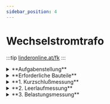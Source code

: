 ```yaml
---
sidebar_position: 4
---
```


# Wechselstromtrafo

:::tip
[linderonline.at/fk](https://www.linderonline.at/fk/drucker.php?ID=299)
:::




<details>
  <summary>**Aufgabenstellung**</summary>

 - Alle Messungen ausführen
 - Die Mess- und Rechenwerte dokumentieren

</details>

<details>
  <summary>**Erforderliche Bauteile**</summary>

| Bezeichnung | Bauteilnummer | Position  | Bild |
| ---- | ---- | ----  | ---- |
| Universalstromversorgung | 2740.1 | B1 Kasten | <img  height="300"  src="https://www.linderonline.at/medien/image/lbs/lau/maschinenuebungen/hps_universalstromversorgung_2740_1.jpg" /> |
| Universalwiderstand | 2750 | B1 Kasten | <img  height="300" width="700" src="https://www.linderonline.at/medien/image/lbs/lau/maschinenuebungen/hps_universalwiderstand_2750.jpg" /> |
| Kondensatoren | - | B1 Kasten | <img  height="200" width="500" src="https://www.linderonline.at/medien/image/lbs/lau/maschinenuebungen/kondensatoren_kiste.jpg" /> |
| Trafo 1 | - | Gang Kasten 1 | <img  height="300" src="https://www.linderonline.at/medien/image/lbs/lau/maschinenuebungen/hps_trafo_1_24v_16va.jpg" /> |
| Trafo 2 | - | Gang Kasten 1 | <img  height="300" src="https://www.linderonline.at/medien/image/lbs/lau/maschinenuebungen/hps_trafo_2_24v_42va.jpg" /> |

</details>

<details>
  <summary>**1. Kurzschlußmessung**</summary>
## Messaufbau

:::tip
Die Versorgung erfolgt entweder über die "hps Universalstromversorgung 2740.1" oder die "PeakTech Power Supply 2235". 
:::

<a href="https://www.linderonline.at/medien/image/lbs/lau/maschinenuebungen/hps_trafouebung_kurzschlussmessung.jpg" target="_blank" > <img  height="300"  src="https://www.linderonline.at/medien/image/lbs/lau/maschinenuebungen/hps_trafouebung_kurzschlussmessung.jpg" /> </a>

:::info

$f\colon[a,b]\to\R$ 
:::

<table cellspacing="1" cellpadding="5" border="1">
<tr>
<td>  Da sollte die Formel sein  </td>
<td>
<div class="text_schwarz">
<table border="0" cellpadding="5">
 <tr> <td width="50">u<sub>K</sub> </td> <td>... Kurzschlussspannung  </td> <td> [%]  </td> </tr>
 <tr> <td width="50">U<sub>K</sub> </td> <td>... Kurzschlussspannung  </td> <td> [V]  </td></tr>
 <tr> <td width="50">U<sub>N</sub> </td> <td>... Nennspannung         </td> <td> [V]  </td></tr>
</table>
</div>
</td>
</tr>
</table>

# Auswertung



<table border="1" cellpadding="5">
   <tr>
 	<td>Trafo 1</td>
 	<td>Trafo 2</td>
 	<td>Trafo 3</td>
   </tr>

  <tbody>
<tr> 
  <td colspan="3">Messwerte </td>  
</tr>

<tr> 
  <td>P = .........W </td>  
  <td>P = .........W </td>   
  <td>P = .........W </td>  
</tr>

<tr> 
  <td>U<sub>Prim</sub> = .........V </td>  
  <td>U<sub>Prim</sub> = .........V </td>  
  <td>U<sub>Prim</sub> = .........V </td>  
</tr>

<tr> 
  <td>I<sub>Prim</sub> = .........A </td>  
  <td>I<sub>Prim</sub> = .........A </td>  
  <td>I<sub>Prim</sub> = .........A </td>  
</tr>

<tr> 
  <td>I<sub>N</sub> = I<sub>Sek</sub> = 1,33A </td>  
  <td>I<sub>N</sub> = I<sub>Sek</sub> = 0,83A </td> 
  <td>I<sub>N</sub> = I<sub>Sek</sub> = 4,4A  </td> 
</tr>

<tr> 
  <td>R<sub>Prim</sub> = .........&Omega; </td>  
  <td>R<sub>Prim</sub> = .........&Omega; </td>  
  <td>R<sub>Prim</sub> = .........&Omega; </td>  
</tr>
<tr> 
  <td>R<sub>Sek</sub> = .........&Omega; </td>  
  <td>R<sub>Sek</sub> = .........&Omega; </td>  
  <td>R<sub>Sek</sub> = .........&Omega; </td>  
</tr>

<tr> 
  <td colspan="3">Rechenwerte </td>  
</tr>
<tr> 
  <td>U<sub>k</sub> = ........ V </td>  
  <td>U<sub>k</sub> = ........ V </td> 
  <td>U<sub>k</sub> = ........ V </td> 
</tr>
<tr> 
  <td>u<sub>k</sub> = ........ % </td>  
  <td>u<sub>k</sub> = ........ % </td> 
  <td>u<sub>k</sub> = ........ % </td> 
</tr>

</tbody>
</table>


</details>


<details>
  <summary>**2. Leerlaufmessung**</summary>
## Messaufbau

:::tip
Die Versorgung erfolgt entweder über die "hps Universalstromversorgung 2740.1" oder die "PeakTech Power Supply 2235". 
:::

<a href="https://www.linderonline.at/medien/image/lbs/lau/maschinenuebungen/hps_trafouebung_leerlaufmessung.jpg" target="_blank" > <img  height="300"  src="https://www.linderonline.at/medien/image/lbs/lau/maschinenuebungen/hps_trafouebung_leerlaufmessung.jpg" /> </a>

:::info

$f\colon[a,b]\to\R$ 
:::


# Auswertung

</details>


<details>
  <summary>**3. Belastungsmessung**</summary>
## Messaufbau

:::tip
Die Versorgung erfolgt entweder über die "hps Universalstromversorgung 2740.1" oder die "PeakTech Power Supply 2235". 
:::

<a href="https://www.linderonline.at/medien/image/lbs/lau/maschinenuebungen/Trafouebung_Belastungsmessung_R_L_C.jpg" target="_blank" > <img  height="300"  src="https://www.linderonline.at/medien/image/lbs/lau/maschinenuebungen/Trafouebung_Belastungsmessung_R_L_C.jpg" /> </a>

:::info

$f\colon[a,b]\to\R$ 
:::


# Auswertung

</details>